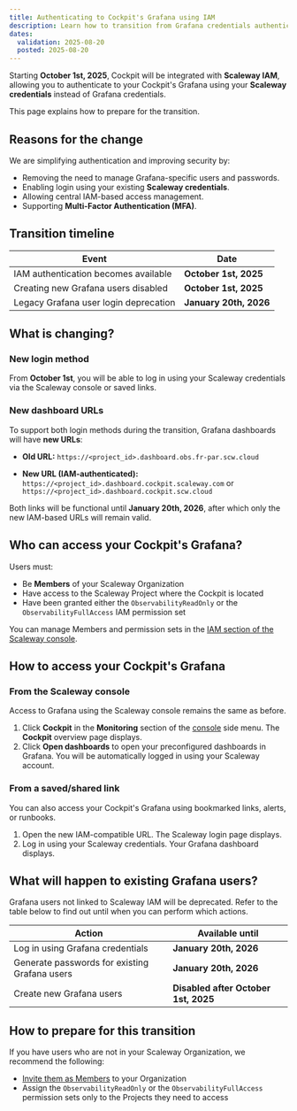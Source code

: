 ```yaml
---
title: Authenticating to Cockpit's Grafana using IAM
description: Learn how to transition from Grafana credentials authentication to Scaleway IAM to access your Cockpit's Grafana
dates:
  validation: 2025-08-20
  posted: 2025-08-20
---
```


Starting **October 1st, 2025**, Cockpit will be integrated with **Scaleway IAM**, allowing you to authenticate to your Cockpit's Grafana using your **Scaleway credentials** instead of Grafana credentials.

This page explains how to prepare for the transition.


## Reasons for the change

We are simplifying authentication and improving security by:

- Removing the need to manage Grafana-specific users and passwords.
- Enabling login using your existing **Scaleway credentials**.
- Allowing central IAM-based access management.
- Supporting **Multi-Factor Authentication (MFA)**.

## Transition timeline

| Event | Date |
|------|------|
| IAM authentication becomes available | **October 1st, 2025** |
| Creating new Grafana users disabled | **October 1st, 2025** |
| Legacy Grafana user login deprecation | **January 20th, 2026** |


## What is changing?

### New login method

From **October 1st**, you will be able to log in using your Scaleway credentials via the Scaleway console or saved links.

### New dashboard URLs

To support both login methods during the transition, Grafana dashboards will have **new URLs**:

- **Old URL:**
  `https://<project_id>.dashboard.obs.fr-par.scw.cloud`

- **New URL (IAM-authenticated):**
  `https://<project_id>.dashboard.cockpit.scaleway.com`
  or
  `https://<project_id>.dashboard.cockpit.scw.cloud`

Both links will be functional until **January 20th, 2026**, after which only the new IAM-based URLs will remain valid.

## Who can access your Cockpit's Grafana?

Users must:

- Be **Members** of your Scaleway Organization
- Have access to the Scaleway Project where the Cockpit is located
- Have been granted either the `ObservabilityReadOnly` or the `ObservabilityFullAccess` IAM permission set

You can manage Members and permission sets in the [IAM section of the Scaleway console](https://console.scaleway.com/iam/members).


## How to access your Cockpit's Grafana

### From the Scaleway console

Access to Grafana using the Scaleway console remains the same as before.

1. Click **Cockpit** in the **Monitoring** section of the [console](https://console.scaleway.com/) side menu. The **Cockpit** overview page displays.
2. Click **Open dashboards** to open your preconfigured dashboards in Grafana. You will be automatically logged in using your Scaleway account.

### From a saved/shared link

You can also access your Cockpit's Grafana using bookmarked links, alerts, or runbooks.

1. Open the new IAM-compatible URL. The Scaleway login page displays.
2. Log in using your Scaleway credentials. Your Grafana dashboard displays.

## What will happen to existing Grafana users?

Grafana users not linked to Scaleway IAM will be deprecated. Refer to the table below to find out until when you can perform which actions.

| Action | Available until |
|--------|-----------------|
| Log in using Grafana credentials | **January 20th, 2026** |
| Generate passwords for existing Grafana users | **January 20th, 2026** |
| Create new Grafana users | **Disabled after October 1st, 2025** |

## How to prepare for this transition

If you have users who are not in your Scaleway Organization, we recommend the following:

- [Invite them as Members](/iam/how-to/manage-members/#how-to-create-a-member) to your Organization
- Assign the `ObservabilityReadOnly` or the `ObservabilityFullAccess` permission sets only to the Projects they need to access